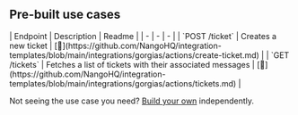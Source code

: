 
## Pre-built use cases

<AccordionGroup>


<Accordion title="Tickets">
| Endpoint | Description | Readme |
| - | - | - |
| `POST /ticket` | Creates a new ticket | [🔗](https://github.com/NangoHQ/integration-templates/blob/main/integrations/gorgias/actions/create-ticket.md) |
| `GET /tickets` | Fetches a list of tickets with their associated messages | [🔗](https://github.com/NangoHQ/integration-templates/blob/main/integrations/gorgias/actions/tickets.md) |
</Accordion>

</AccordionGroup>

<Tip>Not seeing the use case you need? [Build your own](https://docs.nango.dev/guides/customize/setup) independently.</Tip>
